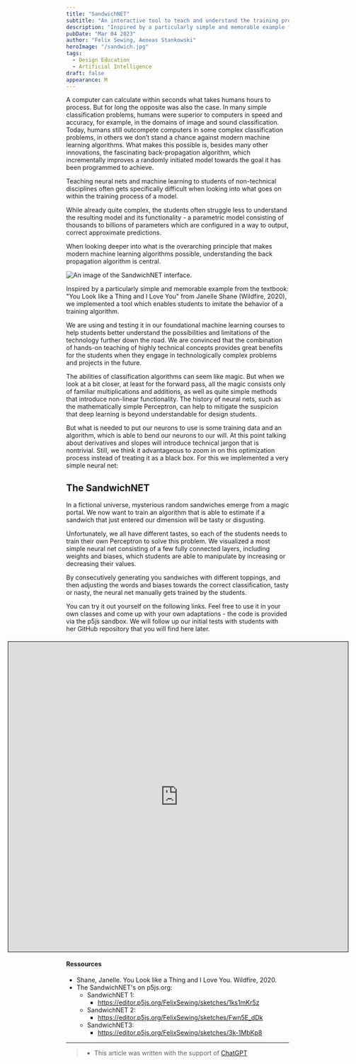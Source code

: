 ```yaml
---
title: "SandwichNET"
subtitle: "An interactive tool to teach and understand the training process of neural networks."
description: "Inspired by a particularly simple and memorable example from the textbook: 'You Look like a Thing and I Love You' from Janelle Shane (Wildfire, 2020), we implemented a tool which enables students to imitate the behavior of a training algorithm."
pubDate: "Mar 04 2023"
author: "Felix Sewing, Aeneas Stankowski"
heroImage: "/sandwich.jpg"
tags:
  - Design Education
  - Artificial Intelligence
draft: false
appearance: M
---
```


A computer can calculate within seconds what takes humans hours to process. But for long the opposite was also the case. In many simple classification problems, humans were superior to computers in speed and accuracy, for example, in the domains of image and sound classification. Today, humans still outcompete computers in some complex classification problems, in others we don’t stand a chance against modern machine learning algorithms. What makes this possible is, besides many other innovations, the fascinating back-propagation algorithm, which incrementally improves a randomly initiated model towards the goal it has been programmed to achieve.

Teaching neural nets and machine learning to students of non-technical disciplines often gets specifically difficult when looking into what goes on within the training process of a model.

While already quite complex, the students often struggle less to understand the resulting model and its functionality - a parametric model consisting of thousands to billions of parameters which are configured in a way to output, correct approximate predictions.

When looking deeper into what is the overarching principle that makes modern machine learning algorithms possible, understanding the back propagation algorithm is central.

![An image of the SandwichNET interface.](/SandwichNET_hero_img.jpg)

Inspired by a particularly simple and memorable example from the textbook: "You Look like a Thing and I Love You" from Janelle Shane (Wildfire, 2020), we implemented a tool which enables students to imitate the behavior of a training algorithm.

We are using and testing it in our foundational machine learning courses to help students better understand the possibilities and limitations of the technology further down the road. We are convinced that the combination of hands-on teaching of highly technical concepts provides great benefits for the students when they engage in technologically complex problems and projects in the future.

The abilities of classification algorithms can seem like magic. But when we look at a bit closer, at least for the forward pass, all the magic consists only of familiar multiplications and additions, as well as quite simple methods that introduce non-linear functionality. The history of neural nets, such as the mathematically simple Perceptron, can help to mitigate the suspicion that deep learning is beyond understandable for design students.

But what is needed to put our neurons to use is some training data and an algorithm, which is able to bend our neurons to our will. At this point talking about derivatives and slopes will introduce technical jargon that is nontrivial. Still, we think it advantageous to zoom in on this optimization process instead of treating it as a black box. For this we implemented a very simple neural net:

## The SandwichNET

In a fictional universe, mysterious random sandwiches emerge from a magic portal. We now want to train an algorithm that is able to estimate if a sandwich that just entered our dimension will be tasty or disgusting.

Unfortunately, we all have different tastes, so each of the students needs to train their own Perceptron to solve this problem. We visualized a most simple neural net consisting of a few fully connected layers, including weights and biases, which students are able to manipulate by increasing or decreasing their values.

By consecutively generating you sandwiches with different toppings, and then adjusting the words and biases towards the correct classification, tasty or nasty, the neural net manually gets trained by the students.

You can try it out yourself on the following links. Feel free to use it in your own classes and come up with your own adaptations - the code is provided via the p5js sandbox. We will follow up our initial tests with students with her GitHub repository that you will find here later.

<div
  style="display: block; height: 43.75rem; margin: 1.25rem 0 1.25rem 0; z-index: 1;!important"
  class="invisible lg:visible"
>
  <iframe
    style="display: block; z-index: 0; position: absolute; width: 80vw; height: 43.75rem; left: 10vw; border: 1px solid black"
    src="https://editor.p5js.org/FelixSewing/full/Fwn5E_dDk"
  ></iframe>
</div>

#### Ressources

- Shane, Janelle. You Look like a Thing and I Love You. Wildfire, 2020.
- The SandwichNET's on p5js.org:
  - SandwichNET 1:
    - https://editor.p5js.org/FelixSewing/sketches/1ks1mKr5z
  - SandwichNET 2:
    - https://editor.p5js.org/FelixSewing/sketches/Fwn5E_dDk
  - SandwichNET3:
    - https://editor.p5js.org/FelixSewing/sketches/3k-1MbKp8

---

> - This article was written with the support of [ChatGPT](https://chat.openai.com/)
